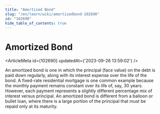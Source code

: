 ```yaml
---
title: "Amortized Bond"
slug: "/en/learn/wiki/amortizedbond-102690"
id: "102690"
hide_table_of_contents: true
---
```



# Amortized Bond

<ArticleMeta id={102690} updatedAt={'2023-09-26 13:59:02'} />
<div className='border-solid border-b border-t-0 my-4 border-[var(--ifm-color-gray-300)]' />

An amortized bond is one in which the principal (face value) on the debt is paid down regularly, along with its interest expense over the life of the bond. A fixed-rate residential mortgage is one common example because the monthly payment remains constant over its life of, say, 30 years. However, each payment represents a slightly different percentage mix of interest versus principal. An amortized bond is different from a balloon or bullet loan, where there is a large portion of the principal that must be repaid only at its maturity.
